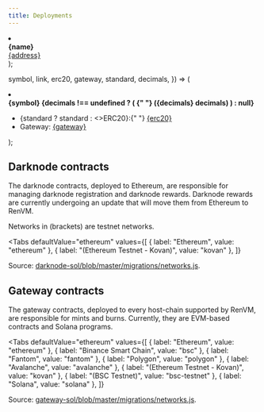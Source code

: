 ```yaml
---
title: Deployments
---
```



<DocTag type={DocType.Reference} />

  <li style={{ padding: 0, margin: 0 }}>
    <div style={{ border: "1px solid #eee", padding: 10, marginBottom: 2 }}>
      <b>{name}</b>
      <br />
      <a href={`${link}${address}`}>{address}</a>
    </div>
  </li>
);

  symbol,
  link,
  erc20,
  gateway,
  standard,
  decimals,
}) => (
  <li style={{ padding: 0, margin: 0 }}>
    <div style={{ border: "1px solid #eee", padding: 10, marginBottom: 2 }}>
      <b>
        {symbol}
        {decimals !== undefined ? (
          <span style={{ opacity: 0.8, fontWeight: 300 }}>
            {" "}
            ({decimals} decimals)
          </span>
        ) : null}
      </b>
      <ul style={{ listStyleType: "none", padding: 0 }}>
        <li>
          {standard ? standard : <>ERC20</>}:{" "}
          <a href={`${link}${erc20}`}>{erc20}</a>
        </li>
        <li>
          Gateway: <a href={`${link}${gateway}`}>{gateway}</a>
        </li>
      </ul>
    </div>
  </li>
);

## Darknode contracts

The darknode contracts, deployed to Ethereum, are responsible for managing darknode registration and darknode rewards. Darknode rewards are currently undergoing an update that will move them from Ethereum to RenVM.

Networks in (brackets) are testnet networks.

<Tabs
  defaultValue="ethereum"
  values={[
    { label: "Ethereum", value: "ethereum" },
    { label: "(Ethereum Testnet - Kovan)", value: "kovan" },
  ]}
>
  <TabItem value="ethereum">
    <ul style={{listStyleType: "none", padding: 0}}>
      <ContractItem
        name="Protocol"
        link="https://etherscan.io/address/"
        address="0xc25167ffa19b4d9d03c7d5aa4682c7063f345b66"
      />
      <ContractItem
        name="DarknodeRegistry"
        link="https://etherscan.io/address/"
        address="0x2D7b6C95aFeFFa50C068D50f89C5C0014e054f0A"
      />
      <ContractItem
        name="DarknodeRegistryStore"
        link="https://etherscan.io/address/"
        address="0x60Ab11FE605D2A2C3cf351824816772a131f8782"
      />
      <ContractItem
        name="DarknodePayment"
        link="https://etherscan.io/address/"
        address="0x098e1708b920EFBdD7afe33Adb6a4CBa30c370B9"
      />
      <ContractItem
        name="DarknodePaymentStore"
        link="https://etherscan.io/address/"
        address="0xE33417797d6b8Aec9171d0d6516E88002fbe23E7"
      />
    </ul>

  </TabItem>
  <TabItem value="kovan">
    <ul style={{listStyleType: "none", padding: 0}}>
      <ContractItem
        name="Protocol"
        link="https://kovan.etherscan.io/address/"
        address="0x59e23c087cA9bd9ce162875811CD6e99134D6d0F"
      />
      <ContractItem
        name="DarknodeRegistry"
        link="https://kovan.etherscan.io/address/"
        address="0x9954C9F839b31E82bc9CA98F234313112D269712"
      />
      <ContractItem
        name="DarknodeRegistryStore"
        link="https://kovan.etherscan.io/address/"
        address="0x9daa16aA19e37f3de06197a8B5E638EC5e487392"
      />
      <ContractItem
        name="DarknodePayment"
        link="https://kovan.etherscan.io/address/"
        address="0x023f2e94C3eb128D3bFa6317a3fF860BF93C1616"
      />
      <ContractItem
        name="DarknodePaymentStore"
        link="https://kovan.etherscan.io/address/"
        address="0x0EC73cCDCd8e643d909D0c4b663Eb1B2Fb0b1e1C"
      />
    </ul>

  </TabItem>
</Tabs>

Source: [darknode-sol/blob/master/migrations/networks.js](https://github.com/renproject/darknode-sol/blob/master/migrations/networks.js).

## Gateway contracts

The gateway contracts, deployed to every host-chain supported by RenVM, are responsible for mints and burns.
Currently, they are EVM-based contracts and Solana programs.

<Tabs
  defaultValue="ethereum"
  values={[
    { label: "Ethereum", value: "ethereum" },
    { label: "Binance Smart Chain", value: "bsc" },
    { label: "Fantom", value: "fantom" },
    { label: "Polygon", value: "polygon" },
    { label: "Avalanche", value: "avalanche" },
    { label: "(Ethereum Testnet - Kovan)", value: "kovan" },
    { label: "(BSC Testnet)", value: "bsc-testnet" },
    { label: "Solana", value: "solana" },
  ]}
>
  <TabItem value="ethereum">
    <ul style={{ listStyleType: "none", padding: 0 }}>
      <ContractItem
        name="GatewayRegistry"
        link="https://etherscan.io/address/"
        address="0xe80d347DF1209a76DD9d2319d62912ba98C54DDD"
      />
      <ContractItem
        name="BasicAdapter"
        link="https://etherscan.io/address/"
        address="0x32666B64e9fD0F44916E1378Efb2CFa3B3B96e80"
      />
      <AssetItem
        link="https://etherscan.io/address/"
        symbol={"renBTC"}
        erc20={"0x459086F2376525BdCebA5bDDA135e4E9d3FeF5bf"}
        gateway={"0xe4b679400F0f267212D5D812B95f58C83243EE71"}
        decimals={8}
      />
      <AssetItem
        link="https://etherscan.io/address/"
        symbol={"renZEC"}
        erc20={"0x1C5db575E2Ff833E46a2E9864C22F4B22E0B37C2"}
        gateway={"0xc3BbD5aDb611dd74eCa6123F05B18acc886e122D"}
        decimals={8}
      />
      <AssetItem
        link="https://etherscan.io/address/"
        symbol={"renBCH"}
        erc20={"0x459086F2376525BdCebA5bDDA135e4E9d3FeF5bf"}
        gateway={"0xCc4FF5b8A4A7adb35F00ff0CBf53784e07c3C52F"}
        decimals={8}
      />
      <AssetItem
        link="https://etherscan.io/address/"
        symbol={"renFIL"}
        erc20={"0xD5147bc8e386d91Cc5DBE72099DAC6C9b99276F5"}
        gateway={"0xED7D080AA1d2A4D468C615a5d481125Bb56BF1bf"}
        decimals={18}
      />
      <AssetItem
        link="https://etherscan.io/address/"
        symbol={"renDOGE"}
        erc20={"0xe3Cb486f3f5C639e98cCBaF57d95369375687F80"}
        gateway={"0x05387a10Bb3EF789b6C2a9CE2d6C21D5a8c6B1aA"}
        decimals={8}
      />
      <AssetItem
        link="https://etherscan.io/address/"
        symbol={"renDGB"}
        erc20={"0x3832d2F059E55934220881F831bE501D180671A7"}
        gateway={"0x2362843745615368F4ef0A43D7502353649C0783"}
        decimals={8}
      />
      <AssetItem
        link="https://etherscan.io/address/"
        symbol={"renLUNA"}
        erc20={"0x52d87F22192131636F93c5AB18d0127Ea52CB641"}
        gateway={"0xD7D7Deab930B6d3f98b35A26a4c431630d5AB874"}
        decimals={6}
      />
    </ul>
  </TabItem>
  <TabItem value="bsc">
    <ul style={{ listStyleType: "none", padding: 0 }}>
      <ContractItem
        name="GatewayRegistry"
        link="https://bscscan.com/address/"
        address="0x21C482f153D0317fe85C60bE1F7fa079019fcEbD"
      />
      <ContractItem
        name="BasicAdapter"
        link="https://bscscan.com/address/"
        address="0xAC23817f7E9Ec7EB6B7889BDd2b50e04a44470c5"
      />
      <AssetItem
        link="https://bscscan.com/address/"
        symbol={"renBTC"}
        erc20={"0xfCe146bF3146100cfe5dB4129cf6C82b0eF4Ad8c"}
        gateway={"0x95De7b32e24B62c44A4C44521eFF4493f1d1fE13"}
        standard={"BEP20"}
        decimals={8}
      />
      <AssetItem
        link="https://bscscan.com/address/"
        symbol={"renZEC"}
        erc20={"0x695FD30aF473F2960e81Dc9bA7cB67679d35EDb7"}
        gateway={"0xfdecB67cE94A22C8e227D17938c3127EA1B47B4E"}
        standard={"BEP20"}
        decimals={8}
      />
      <AssetItem
        link="https://bscscan.com/address/"
        symbol={"renBCH"}
        erc20={"0xA164B067193bd119933e5C1e7877421FCE53D3E5"}
        gateway={"0x3023DD075B0291Cd6aDc890A1EBDD6C400595E08"}
        standard={"BEP20"}
        decimals={8}
      />
      <AssetItem
        link="https://bscscan.com/address/"
        symbol={"renFIL"}
        erc20={"0xDBf31dF14B66535aF65AaC99C32e9eA844e14501"}
        gateway={"0x05Cadbf3128BcB7f2b89F3dD55E5B0a036a49e20"}
        standard={"BEP20"}
        decimals={18}
      />
      <AssetItem
        link="https://bscscan.com/address/"
        symbol={"renDOGE"}
        erc20={"0x31a0D1A199631D244761EEba67e8501296d2E383"}
        gateway={"0x7986568375Af35B427f3f51389d73196967C356a"}
        standard={"BEP20"}
        decimals={8}
      />
      <AssetItem
        link="https://bscscan.com/address/"
        symbol={"renDGB"}
        erc20={"0xc3fEd6eB39178A541D274e6Fc748d48f0Ca01CC3"}
        gateway={"0x06A2C5d79c66268610eEBBca10AFa17092860830"}
        standard={"BEP20"}
        decimals={8}
      />
      <AssetItem
        link="https://bscscan.com/address/"
        symbol={"renLUNA"}
        erc20={"0xc4Ace9278e7E01755B670C0838c3106367639962"}
        gateway={"0x4d59f628CB8e4670b779eAE22aF0c46DebC06695"}
        standard={"BEP20"}
        decimals={6}
      />
    </ul>
  </TabItem>
  <TabItem value="fantom">
    <ul style={{ listStyleType: "none", padding: 0 }}>
      <ContractItem
        name="GatewayRegistry"
        link="https://ftmscan.com/address/"
        address="0x21C482f153D0317fe85C60bE1F7fa079019fcEbD"
      />
      <ContractItem
        name="BasicAdapter"
        link="https://ftmscan.com/address/"
        address="0xAC23817f7E9Ec7EB6B7889BDd2b50e04a44470c5"
      />
      <AssetItem
        link="https://ftmscan.com/address/"
        symbol={"renBTC"}
        erc20={"0xDBf31dF14B66535aF65AaC99C32e9eA844e14501"}
        gateway={"0x05Cadbf3128BcB7f2b89F3dD55E5B0a036a49e20"}
        standard={"ERC20"}
        decimals={8}
      />
      <AssetItem
        link="https://ftmscan.com/address/"
        symbol={"renZEC"}
        erc20={"0x31a0D1A199631D244761EEba67e8501296d2E383"}
        gateway={"0x7986568375Af35B427f3f51389d73196967C356a"}
        standard={"ERC20"}
        decimals={8}
      />
      <AssetItem
        link="https://ftmscan.com/address/"
        symbol={"renBCH"}
        erc20={"0xc3fEd6eB39178A541D274e6Fc748d48f0Ca01CC3"}
        gateway={"0x06A2C5d79c66268610eEBBca10AFa17092860830"}
        standard={"ERC20"}
        decimals={8}
      />
      <AssetItem
        link="https://ftmscan.com/address/"
        symbol={"renFIL"}
        erc20={"0xc4Ace9278e7E01755B670C0838c3106367639962"}
        gateway={"0x4d59f628CB8e4670b779eAE22aF0c46DebC06695"}
        standard={"ERC20"}
        decimals={18}
      />
      <AssetItem
        link="https://ftmscan.com/address/"
        symbol={"renDGB"}
        erc20={"0x2628568509E87c4429fBb5c664Ed11391BE1BD29"}
        gateway={"0x677b23D0ffc82414B063accA197f74d791285952"}
        standard={"ERC20"}
        decimals={8}
      />
      <AssetItem
        link="https://ftmscan.com/address/"
        symbol={"renDOGE"}
        erc20={"0xcE829A89d4A55a63418bcC43F00145adef0eDB8E"}
        gateway={"0x9FB2C0b19A9fee6d02E7Ea861C71503608B64d6A"}
        standard={"ERC20"}
        decimals={8}
      />
      <AssetItem
        link="https://ftmscan.com/address/"
        symbol={"renLUNA"}
        erc20={"0x7c7DAAF2dB46fEFd067f002a69FD0BE14AeB159f"}
        gateway={"0x731Ea4Ba77fF184d89dBeB160A0078274Acbe9D2"}
        standard={"ERC20"}
        decimals={6}
      />
    </ul>
  </TabItem>
  <TabItem value="polygon">
    <ul style={{ listStyleType: "none", padding: 0 }}>
      <ContractItem
        name="GatewayRegistry"
        link="https://explorer.matic.network/address/"
        address="0x21C482f153D0317fe85C60bE1F7fa079019fcEbD"
      />
      <ContractItem
        name="BasicAdapter"
        link="https://explorer.matic.network/address/"
        address="0xAC23817f7E9Ec7EB6B7889BDd2b50e04a44470c5"
      />
      <AssetItem
        link="https://explorer.matic.network/address/"
        symbol={"renBTC"}
        erc20={"0xDBf31dF14B66535aF65AaC99C32e9eA844e14501"}
        gateway={"0x05Cadbf3128BcB7f2b89F3dD55E5B0a036a49e20"}
        standard={"ERC20"}
        decimals={8}
      />
      <AssetItem
        link="https://explorer.matic.network/address/"
        symbol={"renZEC"}
        erc20={"0x31a0D1A199631D244761EEba67e8501296d2E383"}
        gateway={"0x7986568375Af35B427f3f51389d73196967C356a"}
        standard={"ERC20"}
        decimals={8}
      />
      <AssetItem
        link="https://explorer.matic.network/address/"
        symbol={"renBCH"}
        erc20={"0xc3fEd6eB39178A541D274e6Fc748d48f0Ca01CC3"}
        gateway={"0x06A2C5d79c66268610eEBBca10AFa17092860830"}
        standard={"ERC20"}
        decimals={8}
      />
      <AssetItem
        link="https://explorer.matic.network/address/"
        symbol={"renFIL"}
        erc20={"0xc4Ace9278e7E01755B670C0838c3106367639962"}
        gateway={"0x4d59f628CB8e4670b779eAE22aF0c46DebC06695"}
        standard={"ERC20"}
        decimals={18}
      />
      <AssetItem
        link="https://explorer.matic.network/address/"
        symbol={"renDGB"}
        erc20={"0x2628568509E87c4429fBb5c664Ed11391BE1BD29"}
        gateway={"0x677b23D0ffc82414B063accA197f74d791285952"}
        standard={"ERC20"}
        decimals={8}
      />
      <AssetItem
        link="https://explorer.matic.network/address/"
        symbol={"renDOGE"}
        erc20={"0xcE829A89d4A55a63418bcC43F00145adef0eDB8E"}
        gateway={"0x9FB2C0b19A9fee6d02E7Ea861C71503608B64d6A"}
        standard={"ERC20"}
        decimals={8}
      />
      <AssetItem
        link="https://explorer.matic.network/address/"
        symbol={"renLUNA"}
        erc20={"0x7c7DAAF2dB46fEFd067f002a69FD0BE14AeB159f"}
        gateway={"0x731Ea4Ba77fF184d89dBeB160A0078274Acbe9D2"}
        standard={"ERC20"}
        decimals={6}
      />
    </ul>
  </TabItem>
  <TabItem value="avalanche">
    <ul style={{ listStyleType: "none", padding: 0 }}>
      <ContractItem
        name="GatewayRegistry"
        link="https://cchain.explorer.avax.network/address/"
        address="0x21C482f153D0317fe85C60bE1F7fa079019fcEbD"
      />
      <ContractItem
        name="BasicAdapter"
        link="https://cchain.explorer.avax.network/address/"
        address="0xAC23817f7E9Ec7EB6B7889BDd2b50e04a44470c5"
      />
      <AssetItem
        link="https://cchain.explorer.avax.network/address/"
        symbol={"renBTC"}
        erc20={"0xDBf31dF14B66535aF65AaC99C32e9eA844e14501"}
        gateway={"0x05Cadbf3128BcB7f2b89F3dD55E5B0a036a49e20"}
        standard={"ERC20"}
        decimals={8}
      />
      <AssetItem
        link="https://cchain.explorer.avax.network/address/"
        symbol={"renZEC"}
        erc20={"0x31a0D1A199631D244761EEba67e8501296d2E383"}
        gateway={"0x7986568375Af35B427f3f51389d73196967C356a"}
        standard={"ERC20"}
        decimals={8}
      />
      <AssetItem
        link="https://cchain.explorer.avax.network/address/"
        symbol={"renBCH"}
        erc20={"0xc3fEd6eB39178A541D274e6Fc748d48f0Ca01CC3"}
        gateway={"0x06A2C5d79c66268610eEBBca10AFa17092860830"}
        standard={"ERC20"}
        decimals={8}
      />
      <AssetItem
        link="https://cchain.explorer.avax.network/address/"
        symbol={"renFIL"}
        erc20={"0xc4Ace9278e7E01755B670C0838c3106367639962"}
        gateway={"0x4d59f628CB8e4670b779eAE22aF0c46DebC06695"}
        standard={"ERC20"}
        decimals={18}
      />
      <AssetItem
        link="https://cchain.explorer.avax.network/address/"
        symbol={"renDGB"}
        erc20={"0x2628568509E87c4429fBb5c664Ed11391BE1BD29"}
        gateway={"0x677b23D0ffc82414B063accA197f74d791285952"}
        standard={"ERC20"}
        decimals={8}
      />
      <AssetItem
        link="https://cchain.explorer.avax.network/address/"
        symbol={"renDOGE"}
        erc20={"0xcE829A89d4A55a63418bcC43F00145adef0eDB8E"}
        gateway={"0x9FB2C0b19A9fee6d02E7Ea861C71503608B64d6A"}
        standard={"ERC20"}
        decimals={8}
      />
      <AssetItem
        link="https://cchain.explorer.avax.network/address/"
        symbol={"renLUNA"}
        erc20={"0x7c7DAAF2dB46fEFd067f002a69FD0BE14AeB159f"}
        gateway={"0x731Ea4Ba77fF184d89dBeB160A0078274Acbe9D2"}
        standard={"ERC20"}
        decimals={6}
      />
    </ul>
  </TabItem>
  <TabItem value="kovan">
    <ul style={{ listStyleType: "none", padding: 0 }}>
      <ContractItem
        name="GatewayRegistry"
        link="https://kovan.etherscan.io/address/"
        address="0x557e211EC5fc9a6737d2C6b7a1aDe3e0C11A8D5D"
      />
      <ContractItem
        name="BasicAdapter"
        link="https://kovan.etherscan.io/address/"
        address="0x7DDFA2e5435027f6e13Ca8Db2f32ebd5551158Bb"
      />
      <AssetItem
        link="https://kovan.etherscan.io/address/"
        symbol={"renBTC"}
        erc20={"0x0A9ADD98C076448CBcFAcf5E457DA12ddbEF4A8f"}
        gateway={"0x55363c0dBf97Ff9C0e31dAfe0fC99d3e9ce50b8A"}
      />
      <AssetItem
        link="https://kovan.etherscan.io/address/"
        symbol={"renZEC"}
        erc20={"0x42805DA220DF1f8a33C16B0DF9CE876B9d416610"}
        gateway={"0xAACbB1e7bA99F2Ed6bd02eC96C2F9a52013Efe2d"}
      />
      <AssetItem
        link="https://kovan.etherscan.io/address/"
        symbol={"renBCH"}
        erc20={"0x618dC53e856b1A601119F2Fed5F1E873bCf7Bd6e"}
        gateway={"0x9827c8a66a2259fd926E7Fd92EA8DF7ed1D813b1"}
      />
      <AssetItem
        link="https://kovan.etherscan.io/address/"
        symbol={"renFIL"}
        erc20={"0xAE2f4e711ca562a07E16939C5dfD40b05C68AEe5"}
        gateway={"0xC9A81412B538A3c190Bc6E537357c09A23D5A90E"}
      />
      <AssetItem
        link="https://kovan.etherscan.io/address/"
        symbol={"renDOGE"}
        erc20={"0x442412c823884Cb8fa5e6a096b5DadD8BD94e798"}
        gateway={"0x0D3D33790466D67d66cF61C02494B31AB63B9097"}
      />
      <AssetItem
        link="https://kovan.etherscan.io/address/"
        symbol={"renDGB"}
        erc20={"0xE657dc7A25eB2b5023C16a1C7cfB42c805C1b855"}
        gateway={"0x9302EA4C04c04fe2ca81b1A27c7a9906309b6701"}
      />
      <AssetItem
        link="https://kovan.etherscan.io/address/"
        symbol={"renLUNA"}
        erc20={"0x34CC35cdB6fF0c3db189428ACe45084231664CD0"}
        gateway={"0xFdF1F7bFB789bb06e830EBaC76e6241fcB29B5e1"}
      />
    </ul>
  </TabItem>
  <TabItem value="bsc-testnet">
    <ul style={{ listStyleType: "none", padding: 0 }}>
      <ContractItem
        name="GatewayRegistry"
        link="https://testnet.bscscan.com/address/"
        address="0x838F881876f53a772D2F8E2f8aa2e4a996431495"
      />
      <ContractItem
        name="BasicAdapter"
        link="https://testnet.bscscan.com/address/"
        address="0x7de1253A8da6620351ec477b38BdC6a55FCd0f85"
      />
      <AssetItem
        link="https://testnet.bscscan.com/address/"
        symbol={"renBTC"}
        erc20={"0x5eB4F537889eC3C7Ec397F1acB33c70D8C0ee438"}
        gateway={"0x6003FD1C2d4eeDed7cb5E89923AB457d1DE5cE89"}
        standard={"BEP20"}
      />
      <AssetItem
        link="https://testnet.bscscan.com/address/"
        symbol={"renZEC"}
        erc20={"0xAF787a25241c69ae213A8Ee08a2518D858b32dBd"}
        gateway={"0x7517FadFA7247ffe52d57c78780FfF0662a09936"}
        standard={"BEP20"}
      />
      <AssetItem
        link="https://testnet.bscscan.com/address/"
        symbol={"renBCH"}
        erc20={"0xD566bB681a231f5648D7cB0f09A89cb47fd09513"}
        gateway={"0x00E094aff24746196Bf73491A4C276fa4db503b4"}
        standard={"BEP20"}
      />
      <AssetItem
        link="https://testnet.bscscan.com/address/"
        symbol={"renFIL"}
        erc20={"0xE980BC9e17094EB273c6b5A1139b3A30EcdF05e0"}
        gateway={"0xBA7236b2fbe3F12Df15a0d5fcE57d891016822f8"}
        standard={"BEP20"}
      />
      <AssetItem
        link="https://testnet.bscscan.com/address/"
        symbol={"renDOGE"}
        erc20={"0x8C0248Ab26FcD6868Cc5aaea954f0ce28F8E103f"}
        gateway={"0xd5E7d585D471BaFF2060dAFeaf701ff89114e439"}
        standard={"BEP20"}
      />
      <AssetItem
        link="https://testnet.bscscan.com/address/"
        symbol={"renDGB"}
        erc20={"0xe8163f31A7a23167D21252Bcc0a996a1A40E7d61"}
        gateway={"0x0c5Efe870916cA7c89c03D742963795Ed7d3C35a"}
        standard={"BEP20"}
      />
      <AssetItem
        link="https://testnet.bscscan.com/address/"
        symbol={"renLUNA"}
        erc20={"0x2c82a39549858A0fF1a369D84695D983791d0786"}
        gateway={"0x26f4F36A070190Ee4379241DD1463A420768EB4B"}
        standard={"BEP20"}
      />
    </ul>
  </TabItem>
  <TabItem value="solana">
    <ul style={{ listStyleType: "none", padding: 0 }}>
      <ContractItem
        name="GatewayRegistry"
        link="https://explorer.solana.com/address/"
        address="REGrPFKQhRneFFdUV3e9UDdzqUJyS6SKj88GdXFCRd2"
      />
      <AssetItem
        link="https://explorer.solana.com/address/"
        symbol={"renBTC"}
        erc20={"CDJWUqTcYTVAKXAVXoQZFes5JUFc7owSeq7eMQcDSbo5"}
        gateway={"BTC5yiRuonJKcQvD9j9QwYKPx4MCGbvkWfvHFyBJG6RY"}
        standard={"SPL"}
        decimals={8}
      />
      <AssetItem
        link="https://explorer.solana.com/address/"
        symbol={"renBCH"}
        erc20={"G1a6jxYz3m8DVyMqYnuV7s86wD4fvuXYneWSpLJkmsXj"}
        gateway={"BCHLK8N6spajPuk5P5imR4BdPKxMWMRAkfvsCVAiHDsx"}
        standard={"SPL"}
        decimals={8}
      />
      <AssetItem
        link="https://explorer.solana.com/address/"
        symbol={"renDGB"}
        erc20={"FKJvvVJ242tX7zFtzTmzqoA631LqHh4CdgcN8dcfFSju"}
        gateway={"DGB9b34QragJSwWkrLc2L8akZdeYKgwruDaT1rqea3Sz"}
        standard={"SPL"}
        decimals={8}
      />
      <AssetItem
        link="https://explorer.solana.com/address/"
        symbol={"renDOGE"}
        erc20={"ArUkYE2XDKzqy77PRRGjo4wREWwqk6RXTfM9NeqzPvjU"}
        gateway={"DoGEYj1prGAkc5fHcHPyg5bhgfbUQm5uaPwtaVQPuNKh"}
        standard={"SPL"}
        decimals={8}
      />
      <AssetItem
        link="https://explorer.solana.com/address/"
        symbol={"renFIL"}
        erc20={"De2bU64vsXKU9jq4bCjeDxNRGPn8nr3euaTK8jBYmD3J"}
        gateway={"FiLWGcjSCGhnXsWfkrwBYL2JeNJ4a6z7MStVxnayS8Nf"}
        standard={"SPL"}
        decimals={9}
      />
      <AssetItem
        link="https://explorer.solana.com/address/"
        symbol={"renLUNA"}
        erc20={"8wv2KAykQstNAj2oW6AHANGBiFKVFhvMiyyzzjhkmGvE"}
        gateway={"LUNAZQmNvQYHycB9m3kE95afQQyf4LZw1pfXKvZaZar"}
        standard={"SPL"}
        decimals={6}
      />
      <AssetItem
        link="https://explorer.solana.com/address/"
        symbol={"renZEC"}
        erc20={"E99CQ2gFMmbiyK2bwiaFNWUUmwz4r8k2CVEFxwuvQ7ue"}
        gateway={"ZECGnwPTpT8v8ccn7onj8oafGA4c1RJV8MH7bYSCRCU"}
        standard={"SPL"}
        decimals={8}
      />
    </ul>
  </TabItem>
</Tabs>

Source: [gateway-sol/blob/master/migrations/networks.js](https://github.com/renproject/gateway-sol/blob/master/migrations/networks.js).
